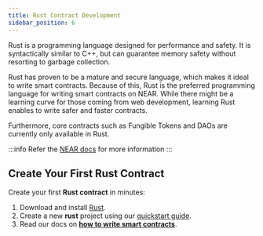```yaml
---
title: Rust Contract Development
sidebar_position: 6
---
```


Rust is a programming language designed for performance and safety. It is syntactically similar to C++, but can guarantee memory safety without resorting to garbage collection.

Rust has proven to be a mature and secure language, which makes it ideal to write smart contracts. Because of this, Rust is the preferred programming language for writing smart contracts on NEAR. While there might be a learning curve for those coming from web development, learning Rust enables to write safer and faster contracts. 

Furthermore, core contracts such as Fungible Tokens and DAOs are currently only available in Rust.

:::info
Refer the [NEAR docs](https://docs.near.org/sdk/rust/introduction) for more information 
:::

## Create Your First Rust Contract
Create your first **Rust contract** in minutes:
1. Download and install [Rust](https://doc.rust-lang.org/book/ch01-01-installation.html).
2. Create a new **rust** project using our [quickstart guide](https://docs.near.org/develop/quickstart-guide).
3. Read our docs on **[how to write smart contracts](https://docs.near.org/develop/contracts/anatomy)**.

